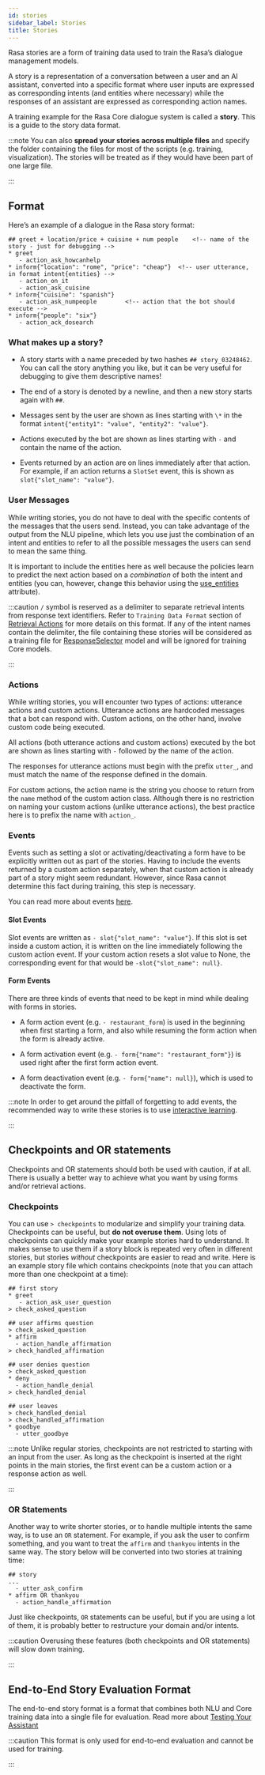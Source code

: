 ```yaml
---
id: stories
sidebar_label: Stories
title: Stories
---
```


Rasa stories are a form of training data used to train the Rasa’s dialogue management models.

A story is a representation of a conversation between a user and an AI assistant, converted into a specific format where user inputs are expressed as corresponding intents (and entities where necessary) while the responses of an assistant are expressed as corresponding action names.

A training example for the Rasa Core dialogue system is called a **story**.
This is a guide to the story data format.

:::note
You can also **spread your stories across multiple files** and specify the
folder containing the files for most of the scripts (e.g. training,
visualization). The stories will be treated as if they would have
been part of one large file.

:::

## Format

Here’s an example of a dialogue in the Rasa story format:

```story
## greet + location/price + cuisine + num people    <!-- name of the story - just for debugging -->
* greet
   - action_ask_howcanhelp
* inform{"location": "rome", "price": "cheap"}  <!-- user utterance, in format intent{entities} -->
   - action_on_it
   - action_ask_cuisine
* inform{"cuisine": "spanish"}
   - action_ask_numpeople        <!-- action that the bot should execute -->
* inform{"people": "six"}
   - action_ack_dosearch
```

### What makes up a story?

* A story starts with a name preceded by two hashes `## story_03248462`.
  You can call the story anything you like, but it can be very useful for
  debugging to give them descriptive names!

* The end of a story is denoted by a newline, and then a new story
  starts again with `##`.

* Messages sent by the user are shown as lines starting with `\*`
  in the format `intent{"entity1": "value", "entity2": "value"}`.

* Actions executed by the bot are shown as lines starting with `-`
  and contain the name of the action.

* Events returned by an action are on lines immediately after that action.
  For example, if an action returns a `SlotSet` event, this is shown as
  `slot{"slot_name": "value"}`.

### User Messages

While writing stories, you do not have to deal with the specific contents of
the messages that the users send. Instead, you can take advantage of the output
from the NLU pipeline, which lets you use just the combination of an intent and
entities to refer to all the possible messages the users can send to mean the
same thing.

It is important to include the entities here as well because the policies learn
to predict the next action based on a *combination* of both the intent and
entities (you can, however, change this behavior using the
[use_entities](/docs/core/domains#use-entities) attribute).

:::caution
`/` symbol is reserved as a delimiter to separate retrieval intents from response text identifiers.
Refer to `Training Data Format` section of [Retrieval Actions](/docs/core/retrieval-actions) for more details on this format.
If any of the intent names contain the delimiter, the file containing these stories will be considered as a training
file for [ResponseSelector](/docs/nlu/components#response-selector) model and will be ignored for training Core models.

:::

### Actions

While writing stories, you will encounter two types of actions: utterance actions
and custom actions. Utterance actions are hardcoded messages that a bot can respond
with. Custom actions, on the other hand, involve custom code being executed.

All actions (both utterance actions and custom actions) executed by the bot are shown
as lines starting with `-` followed by the name of the action.

The responses for utterance actions must begin with the prefix `utter_`, and must match the name
of the response defined in the domain.

For custom actions, the action name is the string you choose to return from
the `name` method of the custom action class. Although there is no restriction
on naming your custom actions (unlike utterance actions), the best practice here is to
prefix the name with `action_`.

### Events

Events such as setting a slot or activating/deactivating a form have to be
explicitly written out as part of the stories. Having to include the events
returned by a custom action separately, when that custom action is already
part of a story might seem redundant. However, since Rasa cannot
determine this fact during training, this step is necessary.

You can read more about events [here](/docs/api/events).

#### Slot Events

Slot events are written as `- slot{"slot_name": "value"}`. If this slot is set
inside a custom action, it is written on the line immediately following the
custom action event. If your custom action resets a slot value to None, the
corresponding event for that would be `-slot{"slot_name": null}`.

#### Form Events

There are three kinds of events that need to be kept in mind while dealing with
forms in stories.

* A form action event (e.g. `- restaurant_form`) is used in the beginning when first starting a form, and also while resuming the form action when the form is already active.

* A form activation event (e.g. `- form{"name": "restaurant_form"}`) is used right after the first form action event.

* A form deactivation event (e.g. `- form{"name": null}`), which is used to deactivate the form.

:::note
In order to get around the pitfall of forgetting to add events, the recommended
way to write these stories is to use [interactive learning](/docs/core/interactive-learning).

:::

## Checkpoints and OR statements

Checkpoints and OR statements should both be used with caution, if at all.
There is usually a better way to achieve what you want by using forms and/or
retrieval actions.

### Checkpoints

You can use `> checkpoints` to modularize and simplify your training
data. Checkpoints can be useful, but **do not overuse them**. Using
lots of checkpoints can quickly make your example stories hard to
understand. It makes sense to use them if a story block is repeated
very often in different stories, but stories *without* checkpoints
are easier to read and write. Here is an example story file which
contains checkpoints (note that you can attach more than one checkpoint
at a time):

```story
## first story
* greet
   - action_ask_user_question
> check_asked_question

## user affirms question
> check_asked_question
* affirm
  - action_handle_affirmation
> check_handled_affirmation

## user denies question
> check_asked_question
* deny
  - action_handle_denial
> check_handled_denial

## user leaves
> check_handled_denial
> check_handled_affirmation
* goodbye
  - utter_goodbye
```

:::note
Unlike regular stories, checkpoints are not restricted to starting with an
input from the user. As long as the checkpoint is inserted at the right points
in the main stories, the first event can be a custom action or a response action
as well.

:::

### OR Statements

Another way to write shorter stories, or to handle multiple intents
the same way, is to use an `OR` statement. For example, if you ask
the user to confirm something, and you want to treat the `affirm`
and `thankyou` intents in the same way. The story below will be
converted into two stories at training time:

```story
## story
...
  - utter_ask_confirm
* affirm OR thankyou
  - action_handle_affirmation
```

Just like checkpoints, `OR` statements can be useful, but if you are using a
lot of them, it is probably better to restructure your domain and/or intents.

:::caution
Overusing these features (both checkpoints and OR statements)
will slow down training.

:::

## End-to-End Story Evaluation Format

The end-to-end story format is a format that combines both NLU and Core training data
into a single file for evaluation. Read more about [Testing Your Assistant](/docs/user-guide/testing-your-assistant)

:::caution
This format is only used for end-to-end evaluation and cannot be used for training.

:::

